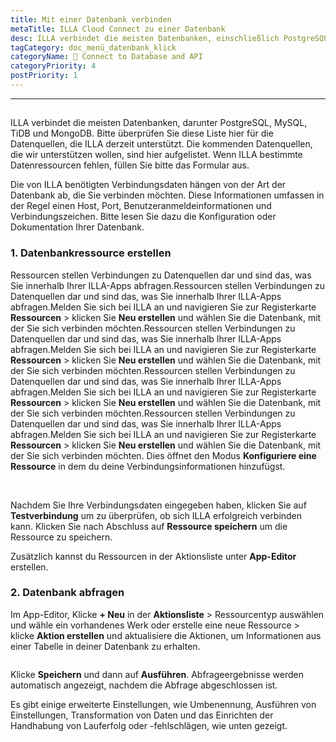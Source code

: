 ```yaml
---
title: Mit einer Datenbank verbinden
metaTitle: ILLA Cloud Connect zu einer Datenbank
desc: ILLA verbindet die meisten Datenbanken, einschließlich PostgreSQL, MySQL, TiDB und MongoDB
tagCategory: doc_menü_datenbank_klick
categoryName: 📲 Connect to Database and API
categoryPriority: 4
postPriority: 1
---
```


* * *

## <Heading hidden>Mit einer Datenbank verbinden</Heading>

ILLA verbindet die meisten Datenbanken, darunter PostgreSQL, MySQL, TiDB und MongoDB. Bitte überprüfen Sie diese Liste hier für die Datenquellen, die ILLA derzeit unterstützt. Die kommenden Datenquellen, die wir unterstützen wollen, sind hier aufgelistet. Wenn ILLA bestimmte Datenressourcen fehlen, füllen Sie bitte das Formular aus.

Die von ILLA benötigten Verbindungsdaten hängen von der Art der Datenbank ab, die Sie verbinden möchten. Diese Informationen umfassen in der Regel einen Host, Port, Benutzeranmeldeinformationen und Verbindungszeichen. Bitte lesen Sie dazu die Konfiguration oder Dokumentation Ihrer Datenbank.

### 1.  Datenbankressource erstellen

Ressourcen stellen Verbindungen zu Datenquellen dar und sind das, was Sie innerhalb Ihrer ILLA-Apps abfragen.Ressourcen stellen Verbindungen zu Datenquellen dar und sind das, was Sie innerhalb Ihrer ILLA-Apps abfragen.Melden Sie sich bei ILLA an und navigieren Sie zur Registerkarte **Ressourcen** > klicken Sie **Neu erstellen** und wählen Sie die Datenbank, mit der Sie sich verbinden möchten.Ressourcen stellen Verbindungen zu Datenquellen dar und sind das, was Sie innerhalb Ihrer ILLA-Apps abfragen.Melden Sie sich bei ILLA an und navigieren Sie zur Registerkarte **Ressourcen** > klicken Sie **Neu erstellen** und wählen Sie die Datenbank, mit der Sie sich verbinden möchten.Ressourcen stellen Verbindungen zu Datenquellen dar und sind das, was Sie innerhalb Ihrer ILLA-Apps abfragen.Melden Sie sich bei ILLA an und navigieren Sie zur Registerkarte **Ressourcen** > klicken Sie **Neu erstellen** und wählen Sie die Datenbank, mit der Sie sich verbinden möchten.Ressourcen stellen Verbindungen zu Datenquellen dar und sind das, was Sie innerhalb Ihrer ILLA-Apps abfragen.Melden Sie sich bei ILLA an und navigieren Sie zur Registerkarte **Ressourcen** > klicken Sie **Neu erstellen** und wählen Sie die Datenbank, mit der Sie sich verbinden möchten. Dies öffnet den Modus **Konfiguriere eine Ressource** in dem du deine Verbindungsinformationen hinzufügst.

<img
  src='https://cdn.illacloud.com/official-website/img/docs/connect/connect-database/resources.png'
  alt=""
/>
<img
  src='https://cdn.illacloud.com/official-website/img/docs/connect/connect-database/config.png'
  alt=""
/>

Nachdem Sie Ihre Verbindungsdaten eingegeben haben, klicken Sie auf **Testverbindung** um zu überprüfen, ob sich ILLA erfolgreich verbinden kann. Klicken Sie nach Abschluss auf **Ressource speichern** um die Ressource zu speichern.

Zusätzlich kannst du Ressourcen in der Aktionsliste unter **App-Editor** erstellen.

### 2.  Datenbank abfragen

Im App-Editor, Klicke **+ Neu** in der **Aktionsliste** > Ressourcentyp auswählen und wähle ein vorhandenes Werk oder erstelle eine neue Ressource > klicke **Aktion erstellen** und aktualisiere die Aktionen, um Informationen aus einer Tabelle in deiner Datenbank zu erhalten.

<img
  src='https://cdn.illacloud.com/official-website/img/docs/connect/connect-database/action.png'
  alt=""
/>

Klicke **Speichern** und dann auf **Ausführen**. Abfrageergebnisse werden automatisch angezeigt, nachdem die Abfrage abgeschlossen ist.

Es gibt einige erweiterte Einstellungen, wie Umbenennung, Ausführen von Einstellungen, Transformation von Daten und das Einrichten der Handhabung von Lauferfolg oder -fehlschlägen, wie unten gezeigt.

<img
  src='https://cdn.illacloud.com/official-website/img/docs/connect/connect-database/run.png'
  alt=""
/>
